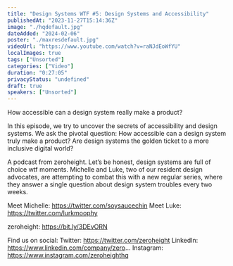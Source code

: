 ```yaml
---
title: "Design Systems WTF #5: Design Systems and Accessibility"
publishedAt: "2023-11-27T15:14:36Z"
image: "./hqdefault.jpg"
dateAdded: "2024-02-06"
poster: "./maxresdefault.jpg"
videoUrl: "https://www.youtube.com/watch?v=raNJdEoWfYU"
localImages: true
tags: ["Unsorted"]
categories: ["Video"]
duration: "0:27:05"
privacyStatus: "undefined"
draft: true
speakers: ["Unsorted"]
---
```

How accessible can a design system really make a product?

In this episode, we try to uncover the secrets of accessibility and design systems. We ask the pivotal question: How accessible can a design system truly make a product? Are design systems the golden ticket to a more inclusive digital world?

A podcast from zeroheight. Let’s be honest, design systems are full of choice wtf moments. Michelle and Luke, two of our resident design advocates, are attempting to combat this with a new regular series, where they answer a single question about design system troubles every two weeks.

Meet Michelle: https://twitter.com/soysaucechin
Meet Luke: https://twitter.com/lurkmoophy

zeroheight: https://bit.ly/3DEvORN

Find us on social:
Twitter: https://twitter.com/zeroheight
LinkedIn: https://www.linkedin.com/company/zero...
Instagram: https://www.instagram.com/zeroheighthq
